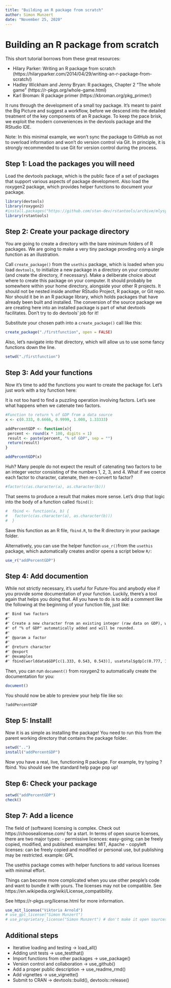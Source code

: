 ---
title: "Building an R package from scratch"
author: Simon Munzert
date: "November 25, 2020"
---


# Building an R package from scratch

This short tutorial borrows from these great resources:

- Hilary Parker: Writing an R package from scratch (https://hilaryparker.com/2014/04/29/writing-an-r-package-from-scratch/)
- Hadley Wickham and Jenny Bryan: R packages, Chapter 2 "The whole game" (https://r-pkgs.org/whole-game.html) 
- Karl Broman: R package primer (https://kbroman.org/pkg_primer/)

It runs through the development of a small toy package. It's meant to paint the Big Picture and suggest a workflow, before we descend into the detailed treatment of the key components of an R package. To keep the pace brisk, we exploit the modern conveniences in the devtools package and the RStudio IDE. 

Note: In this minimal example, we won't sync the package to GitHub as not to overload information and won't do version control via Git. In principle, it is strongly recommended to use Git for version control during the process.


## Step 1: Load the packages you will need

Load the devtools package, which is the public face of a set of packages that support various aspects of package development. Also load the roxygen2 package, which provides helper functions to document your package.

```{r}
library(devtools)
library(roxygen2)
#install.packages("https://github.com/stan-dev/rstantools/archive/mlysy-rstantools_patch.tar.gz", repos = NULL)
library(rstantools)
```


## Step 2: Create your package directory

You are going to create a directory with the bare minimum folders of R packages. We are going to make a very tiny package provding only a single function as an illustration.

Call `create_package()` from the `usethis` package, which is loaded when you load `devtools`, to initialize a new package in a directory on your computer (and create the directory, if necessary). Make a deliberate choice about where to create this package on your computer. It should probably be somewhere within your home directory, alongside your other R projects. It should not be nested inside another RStudio Project, R package, or Git repo. Nor should it be in an R package library, which holds packages that have already been built and installed. The conversion of the source package we are creating here into an installed package is part of what devtools facilitates. Don't try to do devtools' job for it! 

Substitute your chosen path into a `create_package()` call like this:

```{r, eval = FALSE}
create_package("./firstfunction", open = FALSE)
```

Also, let's navigate into that directory, which will allow us to use some fancy functions down the line.

```{r, eval = FALSE}
setwd("./firstfunction")
```



## Step 3: Add your functions

Now it's time to add the functions you want to create the package for. Let's just work with a toy function here:

It is not too hard to find a puzzling operation involving factors. Let's see what happens when we catenate two factors.

```{r}
#Function to return % of GDP from a data source
x <- c(0.333, 0.6666, 0.9999, 1.000, 1.33333)

addPercentGDP <- function(x){
 percent <- round(x * 100, digits = 1)
 result <- paste(percent, "% of GDP", sep = "")
 return(result)
}

addPercentGDP(x)

```

Huh? Many people do not expect the result of catenating two factors to be an integer vector consisting of the numbers 1, 2, 3, and 4. What if we coerce each factor to character, catenate, then re-convert to factor?

```{r}
#factor(c(as.character(a), as.character(b)))
```

That seems to produce a result that makes more sense. Let's drop that logic into the body of a function called `fbind()`:

```{r}
#  fbind <- function(a, b) {
#   factor(c(as.character(a), as.character(b)))
#  }
```

Save this function as an R file, `fbind.R`, to the R directory in your package folder.

Alternatively, you can use the helper function `use_r()`from the `usethis` package, which automatically creates and/or opens a script below `R/`: 

```{r, eval = FALSE}
use_r("addPercentGDP")
```



## Step 4: Add documention

While not strictly necessary, it's useful for Future-You and anybody else if you provide some documentation of your function. Luckily, there's a tool again that helps you doing that. All you have to do is to add a comment like the following at the beginning of your function file, just like:

```{txt}
#' Bind two factors
#'
#' Create a new character from an existing integer (raw data on GDP), where the new character will have a description 
#' of "% of GDP" automatically added and will be rounded.
#'
#' @param a factor
#'
#' @return character
#' @export
#' @examples
#' fbind(worlddata$GDP[c(1.333, 0.543, 0.543)], usatotal$gdp[c(0.777, 1.345, 0.21)])
```

Then, you can run `document()` from roxygen2 to automatically create the documentation for you:

```{r document-fbind, eval = FALSE}
document()
```

You should now be able to preview your help file like so:

```{r eval = FALSE}
?addPercentGDP
```


## Step 5: Install!

Now it is as simple as installing the package! You need to run this from the parent working directory that contains the package folder.

```{r eval = FALSE}
setwd("..")
install("addPercentGDP")
```

Now you have a real, live, functioning R package. For example, try typing ?fbind. You should see the standard help page pop up!


## Step 6: Check your package

```{r eval = FALSE}
setwd("addPercentGDP")
check()
```


## Step 7: Add a licence

The field of (software) licensing is complex. Check out https://choosealicense.com/ for a start.
In terms of open source licenses, there are two major types:
	- permissive licences: easy-going; can be freely copied, modified, and published. examples: MIT, Apache
	- copyleft licenses: can be freely copied and modified or personal use, but publishing may be restricted. example: GPL

The usethis package comes with helper functions to add various licenses with minimal effort.

Things can become more complicated when you use other people's code and want to bundle it with yours. The licenses may not be compatible. See https://en.wikipedia.org/wiki/License_compatibility. 

See https://r-pkgs.org/license.html for more information.

```{r eval = FALSE}
use_mit_license("Viktoria Arnold")
# use_gpl_license("Simon Munzert")
# use_proprietary_license("Simon Munzert") # don't make it open sources; cannot be published on CRAN
```

## Additional steps

- Iterative loading and testing -> load_all()
- Adding unit tests -> use_testthat()
- Import functions from other packages -> use_package()
- Version control and collaboration -> use_github()
- Add a proper public description -> use_readme_rmd()
- Add vignettes -> use_vignette()
- Submit to CRAN -> devtools::build(), devtools::release()


